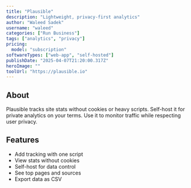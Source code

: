 ---
title: "Plausible"
description: "Lightweight, privacy-first analytics"
author: "Waleed Sadek"
username: "waleed"
categories: ["Run Business"]
tags: ["analytics", "privacy"]
pricing:
  model: "subscription"
softwareTypes: ["web-app", "self-hosted"]
publishDate: "2025-04-07T21:20:00.317Z"
heroImage: ""
toolUrl: "https://plausible.io"
---
## About
Plausible tracks site stats without cookies or heavy scripts. Self-host it for private analytics on your terms. Use it to monitor traffic while respecting user privacy.

## Features
- Add tracking with one script
- View stats without cookies
- Self-host for data control
- See top pages and sources
- Export data as CSV